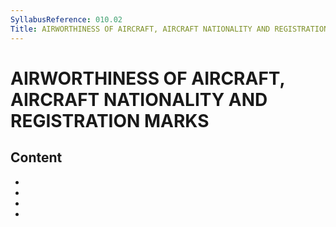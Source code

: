 ```yaml
---
SyllabusReference: 010.02
Title: AIRWORTHINESS OF AIRCRAFT, AIRCRAFT NATIONALITY AND REGISTRATION MARKS
---
```


# AIRWORTHINESS OF AIRCRAFT, AIRCRAFT NATIONALITY AND REGISTRATION MARKS

## Content

- <Link href="010.02.01" />
- <Link href="010.02.02" />
- <Link href="010.02.03" />
- <Link href="010.02.04" />
